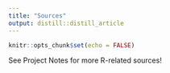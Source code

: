 ```yaml
---
title: "Sources"
output: distill::distill_article
---
```


```r
knitr::opts_chunk$set(echo = FALSE)
```

See Project Notes for more R-related sources!